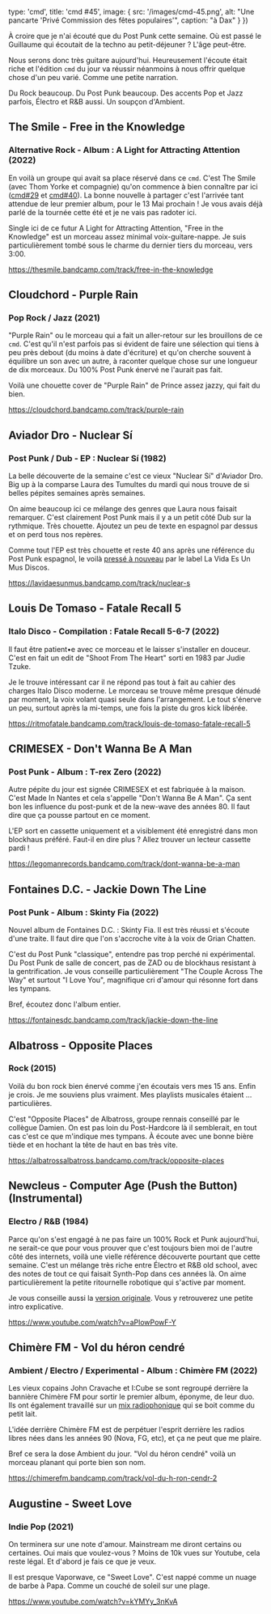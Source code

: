 
  type: 'cmd',
  title: 'cmd #45',
  image: {
    src: '/images/cmd-45.png',
    alt: "Une pancarte 'Privé Commission des fêtes populaires'",
    caption: "à Dax"
  }
}) 

À croire que je n'ai écouté que du Post Punk cette semaine. Où est passé le
Guillaume qui écoutait de la techno au petit-déjeuner ? L'âge peut-être.

Nous serons donc très guitare aujourd'hui. Heureusement l'écoute était riche et
l'édition `cmd` du jour va réussir néanmoins à nous offrir quelque chose d'un
peu varié. Comme une petite narration.

Du Rock beaucoup. Du Post Punk beaucoup. Des accents Pop et Jazz parfois,
Électro et R&B aussi. Un soupçon d'Ambient.



## The Smile - Free in the Knowledge

### Alternative Rock - Album : A Light for Attracting Attention (2022) 

En voilà un groupe qui avait sa place réservé dans ce `cmd`. C'est The Smile
(avec Thom Yorke et compagnie) qu'on commence à bien connaître par ici
([cmd#29](https://cmd.wuips.com/post/2022-01-07-cmd-29) et
[cmd#40](https://cmd.wuips.com/post/2022-03-25-cmd-40)). La bonne nouvelle à
partager c'est l'arrivée tant attendue de leur premier album, pour le 13 Mai
prochain ! Je vous avais déjà parlé de la tournée cette été et je ne vais pas
radoter ici.

Single ici de ce futur A Light for Attracting Attention, "Free in the Knowledge"
est un morceau assez minimal voix-guitare-nappe. Je suis particulièrement tombé
sous le charme du dernier tiers du morceau, vers 3:00.

https://thesmile.bandcamp.com/track/free-in-the-knowledge



## Cloudchord - Purple Rain

### Pop Rock / Jazz (2021)

"Purple Rain" ou le morceau qui a fait un aller-retour sur les brouillons de ce
`cmd`. C'est qu'il n'est parfois pas si évident de faire une sélection qui tiens
à peu près debout (du moins à date d'écriture) et qu'on cherche souvent à
équilibre un son avec un autre, à raconter quelque chose sur une longueur de dix
morceaux. Du 100% Post Punk énervé ne l'aurait pas fait.

Voilà une chouette cover de "Purple Rain" de Prince assez jazzy, qui fait du
bien.

https://cloudchord.bandcamp.com/track/purple-rain



## Aviador Dro - Nuclear Sí

### Post Punk / Dub - EP : Nuclear Sí (1982)

La belle découverte de la semaine c'est ce vieux "Nuclear Sí" d'Aviador Dro. Big
up à la comparse Laura des Tumultes du mardi qui nous trouve de si belles
pépites semaines après semaines. 

On aime beaucoup ici ce mélange des genres que Laura nous faisait remarquer.
C'est clairement Post Punk mais il y a un petit côté Dub sur la rythmique. Très
chouette. Ajoutez un peu de texte en espagnol par dessus et on perd tous nos
repères.

Comme tout l'EP est très chouette et reste 40 ans après une référence du Post
Punk espagnol, le voilà [pressé à
nouveau](https://www.lavidaesunmus.com/product/nuclear-si-repress/) par le label
La Vida Es Un Mus Discos.

https://lavidaesunmus.bandcamp.com/track/nuclear-s



## Louis De Tomaso - Fatale Recall 5

### Italo Disco - Compilation : Fatale Recall 5-6-7 (2022)

Il faut être patient•e avec ce morceau et le laisser s'installer en douceur.
C'est en fait un edit de "Shoot From The Heart" sorti en 1983 par Judie Tzuke. 

Je le trouve intéressant car il ne répond pas tout à fait au cahier des charges
Italo Disco moderne. Le morceau se trouve même presque dénudé par moment, la
voix volant quasi seule dans l'arrangement. Le tout s'énerve un peu, surtout
après la mi-temps, une fois la piste du gros kick libérée.

https://ritmofatale.bandcamp.com/track/louis-de-tomaso-fatale-recall-5



## CRIMESEX - Don't Wanna Be A Man

### Post Punk - Album : T-rex Zero (2022)

Autre pépite du jour est signée CRIMESEX et est fabriquée à la maison. C'est
Made In Nantes et cela s'appelle "Don't Wanna Be A Man". Ça sent bon les
influence du post-punk et de la new-wave des années 80. Il faut dire que ça
pousse partout en ce moment.

L'EP sort en cassette uniquement et a visiblement été enregistré dans mon
blockhaus préféré. Faut-il en dire plus ? Allez trouver un lecteur cassette
pardi !

https://legomanrecords.bandcamp.com/track/dont-wanna-be-a-man



## Fontaines D.C. - Jackie Down The Line

### Post Punk - Album : Skinty Fia (2022)

Nouvel album de Fontaines D.C. : Skinty Fia. Il est très réussi et s'écoute
d'une traite. Il faut dire que l'on s'accroche vite à la voix de Grian Chatten. 

C'est du Post Punk "classique", entendre pas trop perché ni expérimental. Du
Post Punk de salle de concert, pas de ZAD ou de blockhaus resistant à la
gentrification. Je vous conseille particulièrement "The Couple Across The Way"
et surtout "I Love You", magnifique cri d'amour qui résonne fort dans les
tympans.

Bref, écoutez donc l'album entier.

https://fontainesdc.bandcamp.com/track/jackie-down-the-line



## Albatross - Opposite Places

### Rock (2015)

Voilà du bon rock bien énervé comme j'en écoutais vers mes 15 ans. Enfin je
crois. Je me souviens plus  vraiment. Mes playlists musicales étaient ...
particulières.

C'est "Opposite Places" de Albatross, groupe rennais conseillé par le collègue
Damien. On est pas loin du Post-Hardcore là il semblerait, en tout cas c'est ce
que m'indique mes tympans. À écoute avec une bonne bière tiède et en hochant la
tête de haut en bas très vite.

https://albatrossalbatross.bandcamp.com/track/opposite-places



## Newcleus - Computer Age (Push the Button) (Instrumental)

### Electro / R&B (1984)

Parce qu'on s'est engagé à ne pas faire un 100% Rock et Punk aujourd'hui, ne
serait-ce que pour vous prouver que c'est toujours bien moi de l'autre côté des
internets, voilà une vielle référence découverte pourtant que cette semaine.
C'est un mélange très riche entre Électro et R&B old school, avec des notes de
tout ce qui faisait Synth-Pop dans ces années là. On aime particulièrement la
petite ritournelle robotique qui s'active par moment.

Je vous conseille aussi la [version
originale](https://www.youtube.com/watch?v=fbO5NG2LzLc). Vous y retrouverez une
petite intro explicative.

https://www.youtube.com/watch?v=aPlowPowF-Y



## Chimère FM - Vol du héron cendré

### Ambient / Electro / Experimental - Album : Chimère FM (2022)

Les vieux copains John Cravache et I:Cube se sont regroupé derrière la bannière
Chimère FM pour sortir le premier album, éponyme, de leur duo. Ils ont également
travaillé sur un [mix radiophonique](https://soundcloud.com/versatile-records/chimere-fm-le-chaos-en-direct-radio-mix/s-blt43sQq6BE)
qui se boit comme du petit lait.

L'idée derrière Chimère FM est de perpétuer l'esprit derrière les radios libres
nées dans les années 90 (Nova, FG, etc), et ça ne peut que me plaire.

Bref ce sera la dose Ambient du jour. "Vol du héron cendré" voilà un morceau
planant qui porte bien son nom.

https://chimerefm.bandcamp.com/track/vol-du-h-ron-cendr-2



## Augustine - Sweet Love

### Indie Pop (2021)

On terminera sur une note d'amour. Mainstream me diront certains ou certaines.
Oui mais que voulez-vous ? Moins de 10k vues sur Youtube, cela reste légal. Et
d'abord je fais ce que je veux.

Il est presque Vaporwave, ce "Sweet Love". C'est nappé comme un nuage de barbe à
Papa. Comme un couché de soleil sur une plage. 

https://www.youtube.com/watch?v=kYMYy_3nKvA

